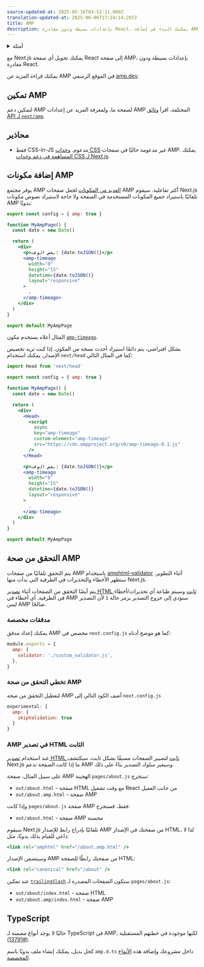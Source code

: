 ```yaml
---
source-updated-at: 2025-05-16T04:52:11.000Z
translation-updated-at: 2025-06-06T17:24:14.207Z
title: AMP
description: بإعدادات بسيطة ودون مغادرة React، يمكنك البدء في إضافة AMP لتحسين أداء وسرعة صفحاتك.
---
```


<details>
  <summary>أمثلة</summary>
  
- [AMP](https://github.com/vercel/next.js/tree/canary/examples/amp)

</details>

مع Next.js يمكنك تحويل أي صفحة React إلى صفحة AMP، بإعدادات بسيطة ودون مغادرة React.

يمكنك قراءة المزيد عن AMP في الموقع الرسمي [amp.dev](https://amp.dev/).

## تمكين AMP

لتمكين دعم AMP لصفحة ما، ولمعرفة المزيد عن إعدادات AMP المختلفة، اقرأ [وثائق API لـ `next/amp`](/docs/pages/building-your-application/configuring/amp).

## محاذير

- فقط CSS-in-JS مدعوم. [وحدات CSS](/docs/pages/building-your-application/styling) غير مدعومة حاليًا في صفحات AMP. يمكنك [المساهمة في دعم وحدات CSS لـ Next.js](https://github.com/vercel/next.js/issues/10549).

## إضافة مكونات AMP

يوفر مجتمع AMP [العديد من المكونات](https://amp.dev/documentation/components/) لجعل صفحات AMP أكثر تفاعلية. سيقوم Next.js تلقائيًا باستيراد جميع المكونات المستخدمة في الصفحة ولا حاجة لاستيراد نصوص مكونات AMP يدويًا:

```jsx
export const config = { amp: true }

function MyAmpPage() {
  const date = new Date()

  return (
    <div>
      <p>بعض الوقت: {date.toJSON()}</p>
      <amp-timeago
        width="0"
        height="15"
        datetime={date.toJSON()}
        layout="responsive"
      >
        .
      </amp-timeago>
    </div>
  )
}

export default MyAmpPage
```

المثال أعلاه يستخدم مكون [`amp-timeago`](https://amp.dev/documentation/components/amp-timeago/?format=websites).

بشكل افتراضي، يتم دائمًا استيراد أحدث نسخة من المكون. إذا كنت تريد تخصيص الإصدار، يمكنك استخدام `next/head` كما في المثال التالي:

```jsx
import Head from 'next/head'

export const config = { amp: true }

function MyAmpPage() {
  const date = new Date()

  return (
    <div>
      <Head>
        <script
          async
          key="amp-timeago"
          custom-element="amp-timeago"
          src="https://cdn.ampproject.org/v0/amp-timeago-0.1.js"
        />
      </Head>

      <p>بعض الوقت: {date.toJSON()}</p>
      <amp-timeago
        width="0"
        height="15"
        datetime={date.toJSON()}
        layout="responsive"
      >
        .
      </amp-timeago>
    </div>
  )
}

export default MyAmpPage
```

## التحقق من صحة AMP

يتم التحقق تلقائيًا من صفحات AMP باستخدام [amphtml-validator](https://www.npmjs.com/package/amphtml-validator) أثناء التطوير. ستظهر الأخطاء والتحذيرات في الطرفية التي بدأت منها Next.js.

يتم أيضًا التحقق من الصفحات أثناء [تصدير HTML ثابت](/docs/pages/building-your-application/deploying/static-exports) وسيتم طباعة أي تحذيرات/أخطاء في الطرفية. أي أخطاء في AMP ستؤدي إلى خروج التصدير برمز حالة `1` لأن التصدير ليس AMP صالحًا.

### مدققات مخصصة

يمكنك إعداد مدقق AMP مخصص في `next.config.js` كما هو موضح أدناه:

```js
module.exports = {
  amp: {
    validator: './custom_validator.js',
  },
}
```

### تخطي التحقق من صحة AMP

لتعطيل التحقق من صحة AMP أضف الكود التالي إلى `next.config.js`

```js
experimental: {
  amp: {
    skipValidation: true
  }
}
```

### AMP في تصدير HTML الثابت

عند استخدام [تصدير HTML ثابت](/docs/pages/building-your-application/deploying/static-exports) لتصيير الصفحات مسبقًا بشكل ثابت، سيكتشف Next.js ما إذا كانت الصفحة تدعم AMP وسيغير سلوك التصدير بناءً على ذلك.

على سبيل المثال، صفحة AMP الهجينة `pages/about.js` ستخرج:

- `out/about.html` - صفحة HTML مع وقت تشغيل React من جانب العميل
- `out/about.amp.html` - صفحة AMP

وإذا كانت `pages/about.js` صفحة AMP فقط، فستخرج:

- `out/about.html` - صفحة AMP محسنة

سيقوم Next.js تلقائيًا بإدراج رابط للإصدار AMP من صفحتك في الإصدار HTML، لذا لا داعي للقيام بذلك يدويًا، مثل:

```jsx
<link rel="amphtml" href="/about.amp.html" />
```

وسيتضمن الإصدار AMP من صفحتك رابطًا للصفحة HTML:

```jsx
<link rel="canonical" href="/about" />
```

عند تمكين [`trailingSlash`](/docs/pages/api-reference/next-config-js/trailingSlash) ستكون الصفحات المصدرة لـ `pages/about.js`:

- `out/about/index.html` - صفحة HTML
- `out/about.amp/index.html` - صفحة AMP

## TypeScript

حاليًا لا يوجد أنواع مضمنة لـ TypeScript في AMP، لكنها موجودة في خطتهم المستقبلية ([#13791](https://github.com/ampproject/amphtml/issues/13791)).

كحل بديل، يمكنك إنشاء ملف يدويًا باسم `amp.d.ts` داخل مشروعك وإضافة هذه [الأنواع المخصصة](https://stackoverflow.com/a/50601125).